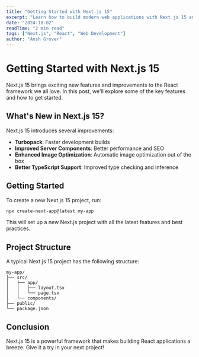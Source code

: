 ```yaml
---
title: "Getting Started with Next.js 15"
excerpt: "Learn how to build modern web applications with Next.js 15 and its latest features."
date: "2024-10-02"
readTime: "2 min read"
tags: ["Next.js", "React", "Web Development"]
author: "Ansh Grover"
---
```


# Getting Started with Next.js 15

Next.js 15 brings exciting new features and improvements to the React framework we all love. In this post, we'll explore some of the key features and how to get started.

## What's New in Next.js 15?

Next.js 15 introduces several improvements:

- **Turbopack**: Faster development builds
- **Improved Server Components**: Better performance and SEO
- **Enhanced Image Optimization**: Automatic image optimization out of the box
- **Better TypeScript Support**: Improved type checking and inference

## Getting Started

To create a new Next.js 15 project, run:

```bash
npx create-next-app@latest my-app
```

This will set up a new Next.js project with all the latest features and best practices.

## Project Structure

A typical Next.js 15 project has the following structure:

```
my-app/
├── src/
│   ├── app/
│   │   ├── layout.tsx
│   │   └── page.tsx
│   └── components/
├── public/
└── package.json
```

## Conclusion

Next.js 15 is a powerful framework that makes building React applications a breeze. Give it a try in your next project!
